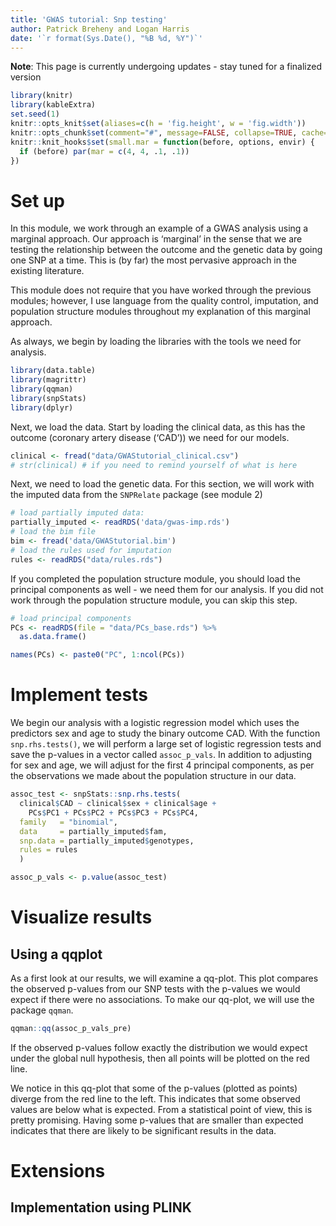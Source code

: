 ```yaml
---
title: 'GWAS tutorial: Snp testing'
author: Patrick Breheny and Logan Harris
date: '`r format(Sys.Date(), "%B %d, %Y")`'
---
```


**Note**: This page is currently undergoing updates - stay tuned for a finalized version 

```r
library(knitr)
library(kableExtra)
set.seed(1)
knitr::opts_knit$set(aliases=c(h = 'fig.height', w = 'fig.width'))
knitr::opts_chunk$set(comment="#", message=FALSE, collapse=TRUE, cache=FALSE, tidy=FALSE, fig.align="center")
knitr::knit_hooks$set(small.mar = function(before, options, envir) {
  if (before) par(mar = c(4, 4, .1, .1))
})
```

# Set up 

In this module, we work through an example of a GWAS analysis using a marginal approach. Our approach is 'marginal' in the sense that we are testing the relationship between the outcome and the genetic data by going one SNP at a time. This is (by far) the most pervasive approach in the existing literature. 

This module does not require that you have worked through the previous modules; however, I use language from the quality control, imputation, and population structure modules throughout my explanation of this marginal approach. 

As always, we begin by loading the libraries with the tools we need for analysis. 


```r
library(data.table)
library(magrittr)
library(qqman)
library(snpStats)
library(dplyr)
```

Next, we load the data. Start by loading the clinical data, as this has the outcome (coronary artery disease ('CAD')) we need for our models. 

```r
clinical <- fread("data/GWAStutorial_clinical.csv")
# str(clinical) # if you need to remind yourself of what is here
```

Next, we need to load the genetic data. For this section, we will work with the imputed data from the `SNPRelate` package (see module 2)
  
```r
# load partially imputed data:
partially_imputed <- readRDS('data/gwas-imp.rds')
# load the bim file
bim <- fread('data/GWAStutorial.bim')
# load the rules used for imputation
rules <- readRDS("data/rules.rds")
```

If you completed the population structure module, you should load the principal components as well - we need them for our analysis. If you did not work through the population structure module, you can skip this step.  

```r
# load principal components 
PCs <- readRDS(file = "data/PCs_base.rds") %>%
  as.data.frame()

names(PCs) <- paste0("PC", 1:ncol(PCs))

```

# Implement tests

We begin our analysis with a logistic regression model which uses the predictors sex and age to study the binary outcome CAD. With the function `snp.rhs.tests()`, we will perform a large set of logistic regression tests and save the p-values in a vector called `assoc_p_vals`. In addition to adjusting for sex and age, we will adjust for the first 4 principal components, as per the observations we made about the population structure in our data. 

```r

assoc_test <- snpStats::snp.rhs.tests(
  clinical$CAD ~ clinical$sex + clinical$age + 
    PCs$PC1 + PCs$PC2 + PCs$PC3 + PCs$PC4, 
  family   = "binomial",
  data     = partially_imputed$fam,
  snp.data = partially_imputed$genotypes,
  rules = rules
  )

assoc_p_vals <- p.value(assoc_test)


```


# Visualize results 



## Using a qqplot

As a first look at our results, we will examine a qq-plot. This plot compares the observed p-values from our SNP tests with the p-values we would expect if there were no associations. To make our qq-plot, we will use the package `qqman`. 

```r
qqman::qq(assoc_p_vals_pre)
```

If the observed p-values follow exactly the distribution we would expect under the global null hypothesis, then all points will be plotted on the red line. 

We notice in this qq-plot that some of the p-values (plotted as points) diverge from the red line to the left. This indicates that some observed values are below what is expected. From a statistical point of view, this is pretty promising. Having some p-values that are smaller than expected indicates that there are likely to be significant results in the data. 





# Extensions 

## Implementation using PLINK 
